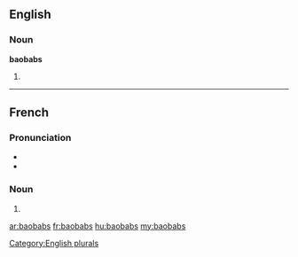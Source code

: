 ==English==

===Noun===
'''baobabs'''

# {{plural of|[[baobab]]}}

[[Category:English plurals]]

----

==French==

===Pronunciation===
* {{IPA|/ba.o.bab/|lang=fr}}
* {{homophones|baobab}}

===Noun===
{{infl|fr|plural}} {{m|p}}

# {{plural of|baobab|lang=French}}

[[ar:baobabs]]
[[fr:baobabs]]
[[hu:baobabs]]
[[my:baobabs]]